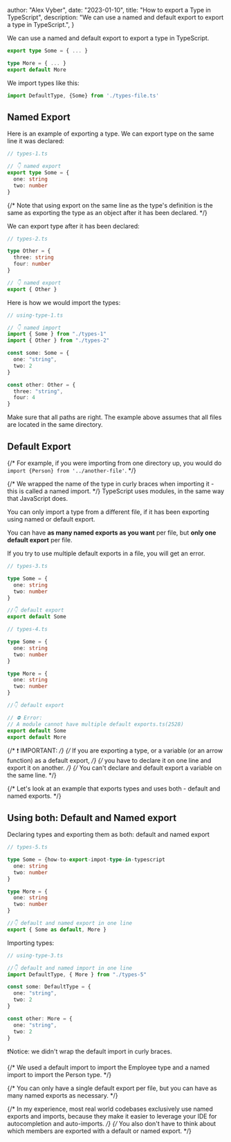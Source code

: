 
  author: "Alex Vyber",
  date: "2023-01-10",
  title: "How to export a Type in TypeScript",
  description: "We can use a named and default export to export a type in TypeScript.",
}


We can use a named and default export to export a type in TypeScript.

```TypeScript
export type Some = { ... }

type More = { ... }
export default More
```

We import types like this:

```TypeScript
import DefaultType, {Some} from './types-file.ts'
```

## Named Export

Here is an example of exporting a type. We can export type on the same line it was declared:

```TypeScript
// types-1.ts

// 👇 named export
export type Some = {
  one: string
  two: number
}
```

{/* Note that using export on the same line as the type's definition is the same as exporting the type as an object after it has been declared. */}

We can export type after it has been declared:

```TypeScript
// types-2.ts

type Other = {
  three: string
  four: number
}

// 👇 named export
export { Other }
```

Here is how we would import the types:

```TypeScript
// using-type-1.ts

// 👇 named import
import { Some } from "./types-1"
import { Other } from "./types-2"

const some: Some = {
  one: "string",
  two: 2
}

const other: Other = {
  three: "string",
  four: 4
}
```

Make sure that all paths are right. The example above assumes that all files are located in the same
directory.

## Default Export

{/* For example, if you were importing from one directory up, you would do `import {Person} from '../another-file'`. */}

{/* We wrapped the name of the type in curly braces when importing it - this is called a named import. */}
TypeScript uses modules, in the same way that JavaScript does.

You can only import a type from a different file, if it has been exporting using named or default
export.

You can have **as many named exports as you want** per file, but **only one default export** per
file.

If you try to use multiple default exports in a file, you will get an error.

```TypeScript
// types-3.ts

type Some = {
  one: string
  two: number
}

//👇 default export
export default Some
```

```TypeScript
// types-4.ts

type Some = {
  one: string
  two: number
}

type More = {
  one: string
  two: number
}

//👇 default export

// ⛔️ Error:
// A module cannot have multiple default exports.ts(2528)
export default Some
export default More
```

{/* ❗ IMPORTANT: */}
{/* If you are exporting a type, or a variable (or an arrow function) as a default export, */}
{/* you have to declare it on one line and export it on another. */}
{/* You can't declare and default export a variable on the same line. */}

{/* Let's look at an example that exports types and uses both - default and named exports. */}

## Using both: Default and Named export

Declaring types and exporting them as both: default and named export

```TypeScript
// types-5.ts

type Some = {how-to-export-impot-type-in-typescript
  one: string
  two: number
}

type More = {
  one: string
  two: number
}

//👇 default and named export in one line
export { Some as default, More }
```

Importing types:

```TypeScript
// using-type-3.ts

//👇 default and named import in one line
import DefaultType, { More } from "./types-5"

const some: DefaultType = {
  one: "string",
  two: 2
}

const other: More = {
  one: "string",
  two: 2
}
```

❗Notice: we didn't wrap the default import in curly braces.

{/* We used a default import to import the Employee type and a named import to import the Person type. */}

{/* You can only have a single default export per file, but you can have as many named exports as necessary. */}

{/* In my experience, most real world codebases exclusively use named exports and imports, because they make it easier to leverage your IDE for autocompletion and auto-imports. */}
{/* You also don't have to think about which members are exported with a default or named export. */}
